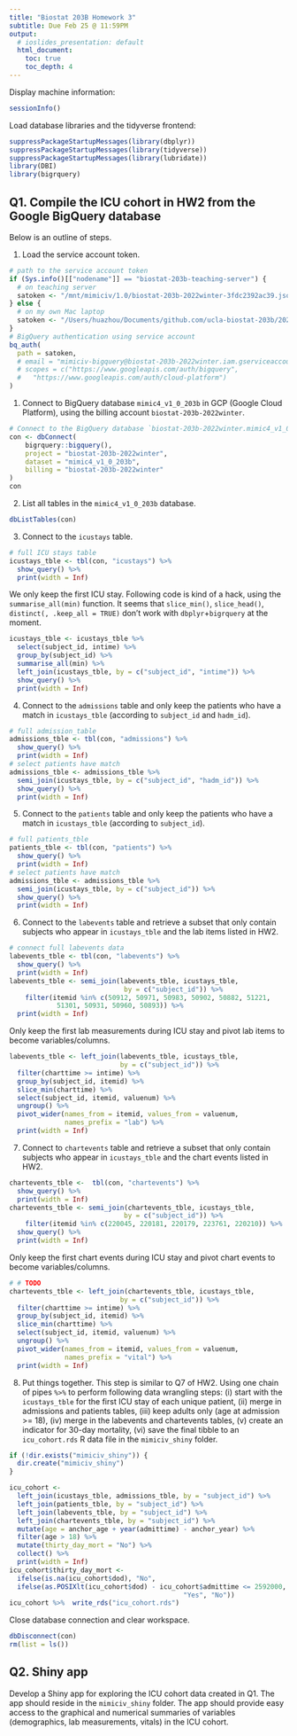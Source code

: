```yaml
---
title: "Biostat 203B Homework 3"
subtitle: Due Feb 25 @ 11:59PM
output:
  # ioslides_presentation: default
  html_document:
    toc: true
    toc_depth: 4
---
```


Display machine information:
```r
sessionInfo()
```

Load database libraries and the tidyverse frontend:
```r
suppressPackageStartupMessages(library(dbplyr))
suppressPackageStartupMessages(library(tidyverse))
suppressPackageStartupMessages(library(lubridate))
library(DBI)
library(bigrquery)
```

## Q1. Compile the ICU cohort in HW2 from the Google BigQuery database 

Below is an outline of steps.

1. Load the service account token.
```r
# path to the service account token 
if (Sys.info()[["nodename"]] == "biostat-203b-teaching-server") {
  # on teaching server
  satoken <- "/mnt/mimiciv/1.0/biostat-203b-2022winter-3fdc2392ac39.json"
} else {
  # on my own Mac laptop
  satoken <- "/Users/huazhou/Documents/github.com/ucla-biostat-203b/2022winter/hw/hw3/biostat-203b-2022winter-3fdc2392ac39.json"
}
# BigQuery authentication using service account
bq_auth(
  path = satoken,
  # email = "mimiciv-bigquery@biostat-203b-2022winter.iam.gserviceaccount.com",
  # scopes = c("https://www.googleapis.com/auth/bigquery",
  #   "https://www.googleapis.com/auth/cloud-platform")
)
```

1. Connect to BigQuery database `mimic4_v1_0_203b` in GCP (Google Cloud Platform), using the billing account `biostat-203b-2022winter`.
```r
# Connect to the BigQuery database `biostat-203b-2022winter.mimic4_v1_0_203b`
con <- dbConnect(
    bigrquery::bigquery(),
    project = "biostat-203b-2022winter",
    dataset = "mimic4_v1_0_203b",
    billing = "biostat-203b-2022winter"
)
con
```

2. List all tables in the `mimic4_v1_0_203b` database.
```r
dbListTables(con)
```

3. Connect to the `icustays` table.
```r
# full ICU stays table
icustays_tble <- tbl(con, "icustays") %>%
  show_query() %>%
  print(width = Inf)
```


We only keep the first ICU stay. Following code is kind of a hack, using the `summarise_all(min)` function. It seems that `slice_min()`, `slice_head()`, `distinct(, .keep_all = TRUE)` don't work with `dbplyr`+`bigrquery` at the moment.
```r
icustays_tble <- icustays_tble %>% 
  select(subject_id, intime) %>% 
  group_by(subject_id) %>% 
  summarise_all(min) %>%
  left_join(icustays_tble, by = c("subject_id", "intime")) %>%
  show_query() %>%
  print(width = Inf)
```


4. Connect to the `admissions` table and only keep the patients who have a match in `icustays_tble` (according to `subject_id` and `hadm_id`).
```r
# full admission_table
admissions_tble <- tbl(con, "admissions") %>%
  show_query() %>%
  print(width = Inf)
# select patients have match
admissions_tble <- admissions_tble %>%
  semi_join(icustays_tble, by = c("subject_id", "hadm_id")) %>% 
  show_query() %>%
  print(width = Inf)
```




5. Connect to the `patients` table and only keep the patients who have a match in `icustays_tble` (according to `subject_id`).
```r
# full patients_tble
patients_tble <- tbl(con, "patients") %>%
  show_query() %>%
  print(width = Inf)
# select patients have match
admissions_tble <- admissions_tble %>%
  semi_join(icustays_tble, by = c("subject_id")) %>% 
  show_query() %>%
  print(width = Inf)
```

6. Connect to the `labevents` table and retrieve a subset that only contain subjects who appear in `icustays_tble` and the lab items listed in HW2. 
```r
# connect full labevents data
labevents_tble <- tbl(con, "labevents") %>%
  show_query() %>%
  print(width = Inf)
labevents_tble <- semi_join(labevents_tble, icustays_tble, 
                             by = c("subject_id")) %>%
    filter(itemid %in% c(50912, 50971, 50983, 50902, 50882, 51221,
            51301, 50931, 50960, 50893)) %>% 
  print(width = Inf)
```
Only keep the first lab measurements during ICU stay and pivot lab items to become variables/columns.
```r
labevents_tble <- left_join(labevents_tble, icustays_tble, 
                            by = c("subject_id")) %>% 
  filter(charttime >= intime) %>% 
  group_by(subject_id, itemid) %>% 
  slice_min(charttime) %>% 
  select(subject_id, itemid, valuenum) %>% 
  ungroup() %>% 
  pivot_wider(names_from = itemid, values_from = valuenum,
              names_prefix = "lab") %>% 
  print(width = Inf)
```


7. Connect to `chartevents` table and retrieve a subset that only contain subjects who appear in `icustays_tble` and the chart events listed in HW2.
```r
chartevents_tble <-  tbl(con, "chartevents") %>%
  show_query() %>%
  print(width = Inf)
chartevents_tble <- semi_join(chartevents_tble, icustays_tble, 
                             by = c("subject_id")) %>%
    filter(itemid %in% c(220045, 220181, 220179, 223761, 220210)) %>% 
  show_query() %>% 
  print(width = Inf)
```
Only keep the first chart events during ICU stay and pivot chart events to become variables/columns.
```r
# # TODO
chartevents_tble <- left_join(chartevents_tble, icustays_tble, 
                            by = c("subject_id")) %>% 
  filter(charttime >= intime) %>% 
  group_by(subject_id, itemid) %>% 
  slice_min(charttime) %>% 
  select(subject_id, itemid, valuenum) %>% 
  ungroup() %>% 
  pivot_wider(names_from = itemid, values_from = valuenum,
              names_prefix = "vital") %>% 
  print(width = Inf)
```

8. Put things together. This step is similar to Q7 of HW2. Using one chain of pipes `%>%` to perform following data wrangling steps: (i) start with the `icustays_tble` for the first ICU stay of each unique patient, (ii) merge in admissions and patients tables, (iii) keep adults only (age at admission >= 18), (iv) merge in the labevents and chartevents tables, (v) create an indicator for 30-day mortality, (vi) save the final tibble to an `icu_cohort.rds` R data file in the `mimiciv_shiny` folder.

```r
if (!dir.exists("mimiciv_shiny")) {
  dir.create("mimiciv_shiny")
}
```

```r
icu_cohort <- 
  left_join(icustays_tble, admissions_tble, by = "subject_id") %>%
  left_join(patients_tble, by = "subject_id") %>% 
  left_join(labevents_tble, by = "subject_id") %>% 
  left_join(chartevents_tble, by = "subject_id") %>%
  mutate(age = anchor_age + year(admittime) - anchor_year) %>%
  filter(age > 18) %>%
  mutate(thirty_day_mort = "No") %>% 
  collect() %>% 
  print(width = Inf)
icu_cohort$thirty_day_mort <- 
  ifelse(is.na(icu_cohort$dod), "No",
  ifelse(as.POSIXlt(icu_cohort$dod) - icu_cohort$admittime <= 2592000,
                                            "Yes", "No"))
icu_cohort %>%  write_rds("icu_cohort.rds")
```


Close database connection and clear workspace.
```r
dbDisconnect(con)
rm(list = ls())
```

## Q2. Shiny app

Develop a Shiny app for exploring the ICU cohort data created in Q1. The app should reside in the `mimiciv_shiny` folder. The app should provide easy access to the graphical and numerical summaries of variables (demographics, lab measurements, vitals) in the ICU cohort.

